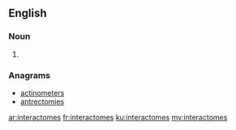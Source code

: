 ==English==

===Noun===
{{head|en|plural}}

# {{plural of|interactome|lang=en|nocat=1}}

===Anagrams===
* [[actinometers#English|actinometers]]
* [[antrectomies#English|antrectomies]]

[[ar:interactomes]]
[[fr:interactomes]]
[[ku:interactomes]]
[[my:interactomes]]